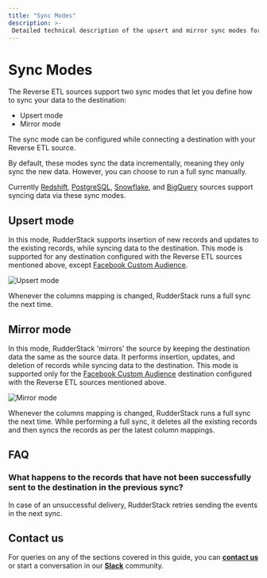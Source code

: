 ```yaml
---
title: "Sync Modes"
description: >-
 Detailed technical description of the upsert and mirror sync modes for the Reverse ETL sources.
---
```


# Sync Modes

The Reverse ETL sources support two sync modes that let you define how to sync your data to the destination:
* Upsert mode
* Mirror mode

The sync mode can be configured while connecting a destination with your Reverse ETL source.

<div class="infoBlock">

By default, these modes sync the data incrementally, meaning they only sync the new data. However, you can choose to run a full sync manually.
</div>

<div class="infoBlock">
Currently <a href = "https://www.rudderstack.com/docs/reverse-etl/amazon-redshift/">Redshift</a>, <a href = "https://www.rudderstack.com/docs/reverse-etl/postgresql/">PostgreSQL</a>, <a href = "https://www.rudderstack.com/docs/reverse-etl/snowflake/">Snowflake</a>, and <a href = "https://www.rudderstack.com/docs/reverse-etl/google-bigquery/">BigQuery</a> sources support syncing data via these sync modes.
</div>

## Upsert mode

In this mode, RudderStack supports insertion of new records and updates to the existing records, while syncing data to the destination. This mode is supported for any destination configured with the Reverse ETL sources mentioned above, except <a href="https://www.rudderstack.com/docs/destinations/advertising/fb-custom-audience/">Facebook Custom Audience</a>.

<img src="../../assets/warehouse-actions-sources/upsert-mode.png" alt="Upsert mode" />

<div class="infoBlock">

Whenever the columns mapping is changed, RudderStack runs a full sync the next time.
</div>

## Mirror mode

In this mode, RudderStack 'mirrors' the source by keeping the destination data the same as the source data. It performs insertion, updates, and deletion of records while syncing data to the destination. This mode is supported only for the <a href="https://www.rudderstack.com/docs/destinations/advertising/fb-custom-audience/">Facebook Custom Audience</a> destination configured with the Reverse ETL sources mentioned above.

<img src="../../assets/warehouse-actions-sources/mirror-mode.png" alt="Mirror mode" />

<div class="infoBlock">

Whenever the columns mapping is changed, RudderStack runs a full sync the next time. While performing a full sync, it deletes all the existing records and then syncs the records as per the latest column mappings.
</div>

## FAQ

### What happens to the records that have not been successfully sent to the destination in the previous sync?

In case of an unsuccessful delivery, RudderStack retries sending the events in the next sync.

## Contact us

For queries on any of the sections covered in this guide, you can [**contact us**](mailto:%20docs@rudderstack.com) or start a conversation in our [**Slack**](https://rudderstack.com/join-rudderstack-slack-community) community.
